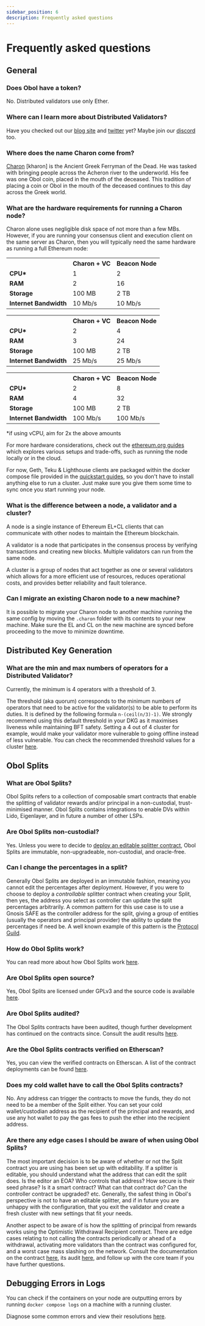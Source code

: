 ```yaml
---
sidebar_position: 6
description: Frequently asked questions
---
```



# Frequently asked questions

## General

### Does Obol have a token?

No. Distributed validators use only Ether.

### Where can I learn more about Distributed Validators?

Have you checked out our [blog site](https://blog.obol.tech) and [twitter](https://twitter.com/ObolNetwork) yet? Maybe join our [discord](https://discord.gg/n6ebKsX46w) too.

### Where does the name Charon come from?

[Charon](https://www.theoi.com/Khthonios/Kharon.html) [kharon] is the Ancient Greek Ferryman of the Dead. He was tasked with bringing people across the Acheron river to the underworld. His fee was one Obol coin, placed in the mouth of the deceased. This tradition of placing a coin or Obol in the mouth of the deceased continues to this day across the Greek world.

### What are the hardware requirements for running a Charon node?

Charon alone uses negligible disk space of not more than a few MBs. However, if you are running your consensus client and execution client on the same server as Charon, then you will typically need the same hardware as running a full Ethereum node:

<Tabs groupId="Hardware">
    <TabItem value="Minimum" label="Minimum">
        <table>
            <tr>
                <th></th>
                <th>Charon + VC</th>
                <th>Beacon Node</th>
            </tr>
            <tr>
                <td><strong>CPU*</strong></td>
                <td>1</td>
                <td>2</td>
            </tr>
            <tr>
                <td><strong>RAM</strong></td>
                <td>2</td>
                <td>16</td>
            </tr>
            <tr>
                <td><strong>Storage</strong></td>
                <td>100 MB</td>
                <td>2 TB</td>
            </tr>
            <tr>
                <td><strong>Internet Bandwidth</strong></td>
                <td>10 Mb/s</td>
                <td>10 Mb/s</td>
            </tr>
        </table>
    </TabItem>
    <TabItem value="Recommended" label="Recommended" default>
    <table>
            <tr>
                <th></th>
                <th>Charon + VC</th>
                <th>Beacon Node</th>
            </tr>
            <tr>
                <td><strong>CPU*</strong></td>
                <td>2</td>
                <td>4</td>
            </tr>
            <tr>
                <td><strong>RAM</strong></td>
                <td>3</td>
                <td>24</td>
            </tr>
            <tr>
                <td><strong>Storage</strong></td>
                <td>100 MB</td>
                <td>2 TB</td>
            </tr>
            <tr>
                <td><strong>Internet Bandwidth</strong></td>
                <td>25 Mb/s</td>
                <td>25 Mb/s</td>
            </tr>
        </table>
    </TabItem>
    <TabItem value="High # of Validators" label="High # of Validators (>200)" default>
    <table>
            <tr>
                <th></th>
                <th>Charon + VC</th>
                <th>Beacon Node</th>
            </tr>
            <tr>
                <td><strong>CPU*</strong></td>
                <td>2</td>
                <td>8</td>
            </tr>
            <tr>
                <td><strong>RAM</strong></td>
                <td>4</td>
                <td>32</td>
            </tr>
            <tr>
                <td><strong>Storage</strong></td>
                <td>100 MB</td>
                <td>2 TB</td>
            </tr>
            <tr>
                <td><strong>Internet Bandwidth</strong></td>
                <td>100 Mb/s</td>
                <td>100 Mb/s</td>
            </tr>
        </table>
    </TabItem>
</Tabs>

*if using vCPU, aim for 2x the above amounts

For more hardware considerations, check out the [ethereum.org guides](https://ethereum.org/en/developers/docs/nodes-and-clients/run-a-node/#environment-and-hardware) which explores various setups and trade-offs, such as running the node locally or in the cloud.

For now, Geth, Teku & Lighthouse clients are packaged within the docker compose file provided in the [quickstart guides](../../run/start/quickstart_overview.md), so you don't have to install anything else to run a cluster. Just make sure you give them some time to sync once you start running your node.

### What is the difference between a node, a validator and a cluster?

A node is a single instance of Ethereum EL+CL clients that can communicate with other nodes to maintain the Ethereum blockchain.

A validator is a node that participates in the consensus process by verifying transactions and creating new blocks. Multiple validators can run from the same node.

A cluster is a group of nodes that act together as one or several validators which allows for a more efficient use of resources, reduces operational costs, and provides better reliability and fault tolerance.

### Can I migrate an existing Charon node to a new machine?

It is possible to migrate your Charon node to another machine running the same config by moving the `.charon` folder with its contents to your new machine. Make sure the EL and CL on the new machine are synced before proceeding to the move to minimize downtime.

## Distributed Key Generation

### What are the min and max numbers of operators for a Distributed Validator?

Currently, the minimum is 4 operators with a threshold of 3.

The threshold (aka quorum) corresponds to the minimum numbers of operators that need to be active for the validator(s) to be able to perform its duties. It is defined by the following formula `n-(ceil(n/3)-1)`. We strongly recommend using this default threshold in your DKG as it maximises liveness while maintaining BFT safety. Setting a 4 out of 4 cluster for example, would make your validator more vulnerable to going offline instead of less vulnerable. You can check the recommended threshold values for a cluster [here](../../learn/intro/key-concepts.md#distributed-validator-threshold).

## Obol Splits

### What are Obol Splits?

Obol Splits refers to a collection of composable smart contracts that enable the splitting of validator rewards and/or principal in a non-custodial, trust-minimised manner. Obol Splits contains integrations to enable DVs within Lido, Eigenlayer, and in future a number of other LSPs.

### Are Obol Splits non-custodial?

Yes. Unless you were to decide to [deploy an editable splitter contract](#can-i-change-the-percentages-in-a-split), Obol Splits are immutable, non-upgradeable, non-custodial, and oracle-free.

### Can I change the percentages in a split?

Generally Obol Splits are deployed in an immutable fashion, meaning you cannot edit the percentages after deployment. However, if you were to choose to deploy a *controllable* splitter contract when creating your Split, then yes, the address you select as controller can update the split percentages arbitrarily. A common pattern for this use case is to use a Gnosis SAFE as the controller address for the split, giving a group of entities (usually the operators and principal provider) the ability to update the percentages if need be. A well known example of this pattern is the [Protocol Guild](https://protocol-guild.readthedocs.io/en/latest/03-onchain-architecture.html#).

### How do Obol Splits work?

You can read more about how Obol Splits work [here](../../learn/intro/obol-splits.mdx).

### Are Obol Splits open source?

Yes, Obol Splits are licensed under GPLv3 and the source code is available [here](https://github.com/ObolNetwork/obol-splits).

### Are Obol Splits audited?

The Obol Splits contracts have been audited, though further development has continued on the contracts since. Consult the audit results [here](../../adv/security/smart_contract_audit.mdx).

### Are the Obol Splits contracts verified on Etherscan?

Yes, you can view the verified contracts on Etherscan. A list of the contract deployments can be found [here](https://github.com/ObolNetwork/obol-splits?#deployment).

### Does my cold wallet have to call the Obol Splits contracts?

No. Any address can trigger the contracts to move the funds, they do not need to be a member of the Split either. You can set your cold wallet/custodian address as the recipient of the principal and rewards, and use any hot wallet to pay the gas fees to push the ether into the recipient address.

### Are there any edge cases I should be aware of when using Obol Splits?

The most important decision is to be aware of whether or not the Split contract you are using has been set up with editability. If a splitter is editable, you should understand what the address that can edit the split does. Is the editor an EOA? Who controls that address? How secure is their seed phrase? Is it a smart contract? What can that contract do? Can the controller contract be upgraded? etc. Generally, the safest thing in Obol's perspective is not to have an editable splitter, and if in future you are unhappy with the configuration, that you exit the validator and create a fresh cluster with new settings that fit your needs.

Another aspect to be aware of is how the splitting of principal from rewards works using the Optimistic Withdrawal Recipient contract. There are edge cases relating to not calling the contracts periodically or ahead of a withdrawal, activating more validators than the contract was configured for, and a worst case mass slashing on the network. Consult the documentation on the contract [here](../../learn/intro/obol-splits.mdx#optimistic-withdrawal-recipient), its audit [here](../../adv/security/smart_contract_audit.mdx), and follow up with the core team if you have further questions.

## Debugging Errors in Logs

You can check if the containers on your node are outputting errors by running `docker compose logs` on a machine with a running cluster.

Diagnose some common errors and view their resolutions [here](../../adv/troubleshooting/errors.mdx).
